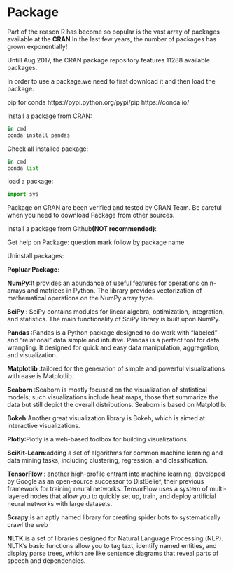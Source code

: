 # Package

Part of the reason R has become so popular is the vast array of packages available at the **CRAN**.In the last few years, the number of packages has grown exponentially!

Untill Aug 2017, the CRAN package repository features 11288 available packages.

In order to use a package.we need to first download it and then load the package.

pip for conda
https://pypi.python.org/pypi/pip
https://conda.io/

Install a package from CRAN:
```python
in cmd
conda install pandas
```

Check all installed package:
```python
in cmd
conda list
```


load a package:
```python
import sys
```

Package on CRAN are been verified and tested by CRAN Team.
Be careful when you need to download Package from other sources.


Install a package from Github**(NOT recommended)**:


Get help on Package: question mark follow by package name


Uninstall packages:


**Popluar Package**:

**NumPy**:It provides an abundance of useful features for operations on n-arrays and matrices in Python. The library provides vectorization of mathematical operations on the NumPy array type.

**SciPy **: SciPy contains modules for linear algebra, optimization, integration, and statistics. The main functionality of SciPy library is built upon NumPy.

**Pandas **:Pandas is a Python package designed to do work with “labeled” and “relational” data simple and intuitive. Pandas is a perfect tool for data wrangling. It designed for quick and easy data manipulation, aggregation, and visualization.

**Matplotlib **:tailored for the generation of simple and powerful visualizations with ease is Matplotlib.

**Seaborn **:Seaborn is mostly focused on the visualization of statistical models; such visualizations include heat maps, those that summarize the data but still depict the overall distributions. Seaborn is based on Matplotlib.

**Bokeh**:Another great visualization library is Bokeh, which is aimed at interactive visualizations.


**Plotly**:Plotly is  a web-based toolbox for building visualizations.


**SciKit-Learn**:adding a set of algorithms for common machine learning and data mining tasks, including clustering, regression, and classification. 


**TensorFlow **: another high-profile entrant into machine learning, developed by Google as an open-source successor to DistBelief, their previous framework for training neural networks. TensorFlow uses a system of multi-layered nodes that allow you to quickly set up, train, and deploy artificial neural networks with large datasets.

**Scrapy**:is an aptly named library for creating spider bots to systematically crawl the web


**NLTK**:is a set of libraries designed for Natural Language Processing (NLP). NLTK’s basic functions allow you to tag text, identify named entities, and display parse trees, which are like sentence diagrams that reveal parts of speech and dependencies. 











